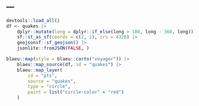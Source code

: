 ---
---

```r
devtools::load_all()
df <- quakes |>
    dplyr::mutate(long = dplyr::if_else(long > 180, long - 360, long)) |>
    sf::st_as_sf(coords = c(2, 1), crs = 4326) |>
    geojsonsf::sf_geojson() |>
    jsonlite::fromJSON(FALSE, )

blaeu::map(style = blaeu::carto("voyager")) |>
    blaeu::map_source(df, id = "quakes") |>
    blaeu::map_layer(
        id = "pts",
        source = "quakes",
        type = "circle",
        paint = list("circle-color" = "red")
    )
```